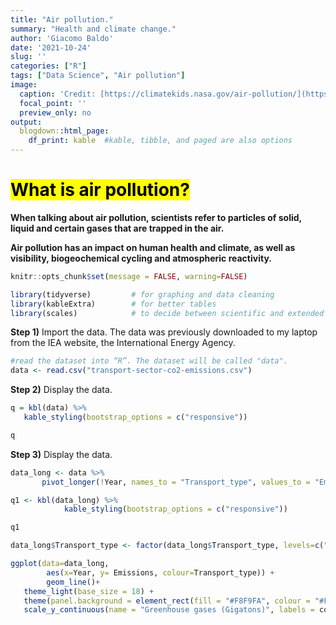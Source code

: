 ```yaml
---
title: "Air pollution."
summary: "Health and climate change."
author: 'Giacomo Baldo'
date: '2021-10-24' 
slug: ''
categories: ["R"]
tags: ["Data Science", "Air pollution"]
image:
  caption: 'Credit: [https://climatekids.nasa.gov/air-pollution/](https://climatekids.nasa.gov/air-pollution/)'
  focal_point: ''
  preview_only: no
output:
  blogdown::html_page:
    df_print: kable  #kable, tibble, and paged are also options
---
```


# <mark> What is air pollution?</mark>

**When talking about air pollution, scientists refer to particles of solid, liquid and certain gases that are trapped in the air. ** 

**Air pollution has an impact on human health and climate, as well as visibility, biogeochemical cycling and atmospheric reactivity. **

```r
knitr::opts_chunk$set(message = FALSE, warning=FALSE)
```

```r
library(tidyverse)         # for graphing and data cleaning
library(kableExtra)        # for better tables
library(scales)            # to decide between scientific and extended number notation in plots
```

**Step 1)** Import the data. The data was previously downloaded to my laptop from the IEA website, the International Energy Agency.
```r
#read the dataset into “R”. The dataset will be called "data".
data <- read.csv("transport-sector-co2-emissions.csv")
``` 

**Step 2)** Display the data. 
```r
q = kbl(data) %>%
   kable_styling(bootstrap_options = c("responsive"))

q
```

**Step 3)** Display the data. 
```r
data_long <- data %>%
       pivot_longer(!Year, names_to = "Transport_type", values_to = "Emissions")

q1 <- kbl(data_long) %>%
            kable_styling(bootstrap_options = c("responsive"))

q1
``` 

```r

data_long$Transport_type <- factor(data_long$Transport_type, levels=c("Total","Passenger.road.vehicles", "Road.freight.vehicles", "Aviation", "Shipping", "Other","Rail" ), labels = c("Total","Psngr.road.veh.", "Road.freight.veh.", "Aviation", "Shipping", "Other","Rail" ) )

ggplot(data=data_long,  
        aes(x=Year, y= Emissions, colour=Transport_type)) +
        geom_line()+
   theme_light(base_size = 18) +
   theme(panel.background = element_rect(fill = "#F8F9FA", colour = "#F8F9FA"), plot.background = element_rect(fill = "#F8F9FA", colour = "#F8F9FA")) +
   scale_y_continuous(name = "Greenhouse gases (Gigatons)", labels = comma) 
 ```
 

<!-- **Step 3)** Create and display a data set made of less information, recording only date, country and deaths. -->
<!-- ```{r} -->
<!-- data_less <- data[,c("date","deaths","countries")] -->

<!-- kbl(data_less[c(1:3,5003:5005),]) %>% -->
<!--    kable_styling(bootstrap_options = c("responsive")) -->
<!-- ``` -->

<!-- **Step 4)** Rearrange the data in a table with more columns using the function **pivot_wider()**. Then, display the first three rows.  -->
<!-- ```{r} -->
<!-- q <- data_less %>%  -->
<!--         pivot_wider(id_cols = date, -->
<!--                  names_from = countries, -->
<!--                 values_from = deaths) -->
<!-- kbl(q[c(1:3),]) %>% -->
<!--    kable_styling(bootstrap_options = c("responsive")) -->
<!-- ``` -->
<!-- With this new table, we can now readily compare the number of deaths across countries on a given date.  -->
